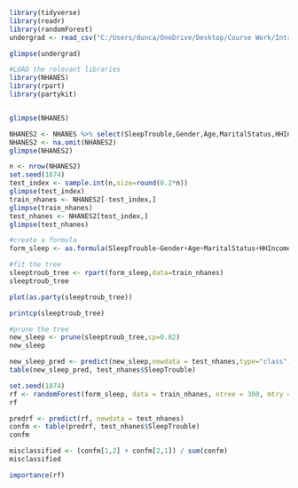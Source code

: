 
```{r message=FALSE,warning=FALSE}
library(tidyverse)
library(readr)
library(randomForest)
undergrad <- read_csv("C:/Users/dunca/OneDrive/Desktop/Course Work/Intro to Data Science/Data/undergrad_survey.csv")

glimpse(undergrad)
```


```{r}
#LOAD the relevant libraries
library(NHANES)
library(rpart)
library(partykit)


glimpse(NHANES)
```

```{r}
NHANES2 <- NHANES %>% select(SleepTrouble,Gender,Age,MaritalStatus,HHIncomeMid,BMI,AlcoholYear,Smoke100,RegularMarij,PregnantNow)
NHANES2 <- na.omit(NHANES2)
glimpse(NHANES2)
```

```{r}
n <- nrow(NHANES2)
set.seed(1874)
test_index <- sample.int(n,size=round(0.2*n))
glimpse(test_index)
train_nhanes <- NHANES2[-test_index,]
glimpse(train_nhanes)
test_nhanes <- NHANES2[test_index,]
glimpse(test_nhanes)


```

```{r}
#create a formula
form_sleep <- as.formula(SleepTrouble~Gender+Age+MaritalStatus+HHIncomeMid+BMI+AlcoholYear+Smoke100+RegularMarij+PregnantNow)

#fit the tree
sleeptroub_tree <- rpart(form_sleep,data=train_nhanes)
sleeptroub_tree

plot(as.party(sleeptroub_tree))
```

```{r}
printcp(sleeptroub_tree)

```

```{r}
#prune the tree
new_sleep <- prune(sleeptroub_tree,cp=0.02)
new_sleep
```

```{r}
new_sleep_pred <- predict(new_sleep,newdata = test_nhanes,type="class")
table(new_sleep_pred, test_nhanes$SleepTrouble)
```

```{r}
set.seed(1874)
rf <- randomForest(form_sleep, data = train_nhanes, ntree = 300, mtry = 3)
rf
```
```{r}
predrf <- predict(rf, newdata = test_nhanes)
confm <- table(predrf, test_nhanes$SleepTrouble)
confm
```

```{r}
misclassified <- (confm[1,2] + confm[2,1]) / sum(confm)
misclassified
```

```{r}
importance(rf)
```

